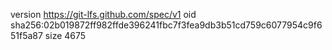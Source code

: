 version https://git-lfs.github.com/spec/v1
oid sha256:02b019872ff982ffde396241fbc7f3fea9db3b51cd759c6077954c9f651f5a87
size 4675
